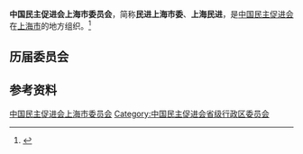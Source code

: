 {{Infobox PRCG
|机构名称 = 中国民主促进会上海市委员会
|标志1    =
|格言1    =
|届数     = 
|任期始   = 
|任期终   =
|职位1    = 主任委员
|人员1    = 
|职位2    = 副主任委员
|人员2    =
|人数2    =
|职位3    =
|人员3    =
|组织法规 = 中国民主促进会章程
|上级机构 = [[中国民主促进会中央委员会|中国民主促进会中央委员会]]
|机构类型 = [[民主党派|民主党派]][[中国一级行政区|省级行政区]][[委员会|委员会]]
|行政级别 = 正厅级
|场所1    = 
|地址1    = 
|邮编1    = 
|电话1    = 
|官网1    = <!-- {{url|}} -->
}}
'''中国民主促进会上海市委员会'''，简称'''民进上海市委'''、'''上海民进'''，是[[中国民主促进会|中国民主促进会]]在[[上海市|上海市]]的地方组织。<ref>{{Cite book|title=上海大辞典 • 上册|author=王荣华主编|publisher=上海辞书出版社|year=2007|isbn=|location=上海|pages=}}</ref>

== 历届委员会 ==

== 参考资料 ==
{{reflist}}

{{中华人民共和国各省级行政区|委员会|中国民主促进会|仅内地=yes}}

{{Authority control}}
[[Category:中国民主促进会上海市委员会|]]
[[Category:中国民主促进会省级行政区委员会|Category:中国民主促进会省级行政区委员会]]